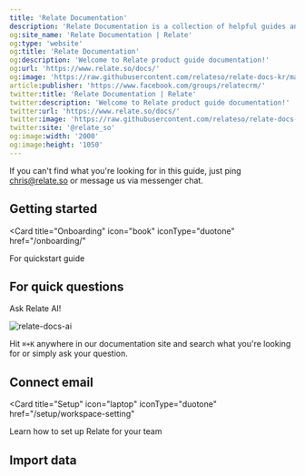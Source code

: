 ```yaml
---
title: 'Relate Documentation'
description: 'Relate Documentation is a collection of helpful guides and useful workflows you can apply to Relate CRM.'
og:site_name: 'Relate Documentation | Relate'
og:type: 'website'
og:title: 'Relate Documentation'
og:description: 'Welcome to Relate product guide documentation!'
og:url: 'https://www.relate.so/docs/'
og:image: 'https://raw.githubusercontent.com/relateso/relate-docs-kr/main/docs/images/og-image-docs.png'
article:publisher: 'https://www.facebook.com/groups/relatecrm/'
twitter:title: 'Relate Documentation | Relate'
twitter:description: 'Welcome to Relate product guide documentation!'
twitter:url: 'https://www.relate.so/docs/'
twitter:image: 'https://raw.githubusercontent.com/relateso/relate-docs-kr/main/docs/images/og-image-docs.png'
twitter:site: '@relate_so'
og:image:width: '2000'
og:image:height: '1050'
---
```


<Note>If you can't find what you're looking for in this guide, just ping chris@relate.so or message us via messenger chat.</Note>

## Getting started
<Card
  title="Onboarding"
  icon="book"
  iconType="duotone"
  href="/onboarding/"
>
  For quickstart guide
</Card>

## For quick questions
Ask Relate AI!

![relate-docs-ai](/images/features/relate-ai-docs.png)

Hit `⌘+K` anywhere in our documentation site and search what you're looking for or simply ask your question.

## Connect email
<Card
  title="Setup"
  icon="laptop"
  iconType="duotone"
  href="/setup/workspace-setting"
>
  Learn how to set up Relate for your team
</Card>

## Import data
